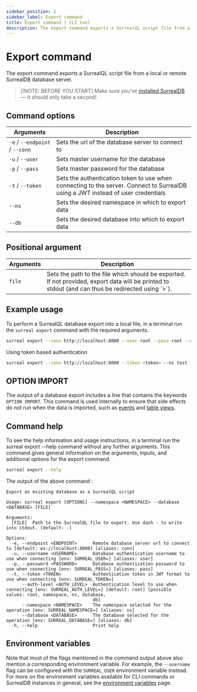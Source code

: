 ```yaml
---
sidebar_position: 2
sidebar_label: Export command
title: Export command | CLI tool
description: The export command exports a SurrealQL script file from a local or remote SurrealDB database server.
---
```



# Export command

The export command exports a SurrealQL script file from a local or remote SurrealDB database server.

> [!NOTE: BEFORE YOU START]
> Make sure you’ve [installed SurrealDB](/docs/surrealdb/installation) — it should only take a second!

## Command options 

<table>
    <thead>
        <tr>
            <th>Arguments</th>
            <th>Description</th>
        </tr>
    </thead>  
    <tbody>
        <tr>
            <td>
                <code>-e</code> / <code>--endpoint</code> / <code>--conn</code>
               <Label label="optional" />
            </td>
            <td>
            Sets the url of the database server to connect to
            </td>
        </tr>
        <tr>
            <td>
                <code>-u</code> / <code>--user</code>
                <Label label="required" />
            </td>
            <td>
                Sets master username for the database
            </td>
        </tr>
        <tr>
            <td>
                <code>-p</code> / <code>--pass</code>
                <Label label="required" />
            </td>
            <td>
                Sets master password for the database
            </td>
        </tr>
        <tr>
            <td>
                <code>-t</code> / <code>--token</code>
               <Label label="optional" />
            </td>
            <td>
                Sets the authentication token to use when connecting to the server. Connect to SurrealDB using a JWT instead of user credentials
            </td>
        </tr>
        <tr>
            <td>
                <code>--ns</code>
                <Label label="required" />
            </td>
            <td>
                Sets the desired namespace in which to export data
            </td>
        </tr>
        <tr>
            <td>
                <code>--db</code>
                <Label label="required" />
            </td>
            <td>
                Sets the desired database into which to export data
            </td>
        </tr>
    </tbody>
</table>

## Positional argument

<table>
    <thead>
        <tr>
            <th>Arguments</th>
            <th>Description</th>
        </tr>
    </thead>  
    <tbody>
        <tr>
            <td>
                <code>file</code>
                <Label label="optional" />
            </td>
            <td>
                Sets the path to the file which should be exported. If not provided, export data will be printed to stdout (and can thus be redirected using `>`).
            </td>
        </tr>
    </tbody>
</table>

## Example usage

To perform a SurrealQL database export into a local file, in a terminal run the `surreal export` command with the required arguments.

```bash
surreal export --conn http://localhost:8000 --user root --pass root --ns test --db test export.surql
```

Using token based authentication

```bash
surreal export --conn http://localhost:8000 --token <token> --ns test --db test export.surql
```

## OPTION IMPORT

The output of a database export includes a line that contains the keywords `OPTION IMPORT`. This command is used internally to ensure that side effects do not run when the data is imported, such as [events](/docs/surrealql/statements/define/event) and [table views](/docs/surrealql/statements/define/table#pre-computed-table-views).

## Command help

To see the help information and usage instructions, in a terminal run the surreal export --help command without any further arguments. This command gives general information on the arguments, inputs, and additional options for the export command.

```bash
surreal export --help
```

The output of the above command :

```
Export an existing database as a SurrealQL script

Usage: surreal export [OPTIONS] --namespace <NAMESPACE> --database <DATABASE> [FILE]

Arguments:
  [FILE]  Path to the SurrealQL file to export. Use dash - to write into stdout. [default: -]

Options:
  -e, --endpoint <ENDPOINT>      Remote database server url to connect to [default: ws://localhost:8000] [aliases: conn]
  -u, --username <USERNAME>      Database authentication username to use when connecting [env: SURREAL_USER=] [aliases: user]
  -p, --password <PASSWORD>      Database authentication password to use when connecting [env: SURREAL_PASS=] [aliases: pass]
  -t, --token <TOKEN>            Authentication token in JWT format to use when connecting [env: SURREAL_TOKEN=]
      --auth-level <AUTH_LEVEL>  Authentication level to use when connecting [env: SURREAL_AUTH_LEVEL=] [default: root] [possible values: root, namespace, ns, database,
                                 db]
      --namespace <NAMESPACE>    The namespace selected for the operation [env: SURREAL_NAMESPACE=] [aliases: ns]
      --database <DATABASE>      The database selected for the operation [env: SURREAL_DATABASE=] [aliases: db]
  -h, --help                     Print help
```

## Environment variables

Note that most of the flags mentioned in the command output above also mention a corresponding environment variable. For example, the `--username` flag can be configured with the `SURREAL_USER` environment variable instead. For more on the environment variables available for CLI commands or SurrealDB instances in general, see the [environment variables](/docs/surrealdb/cli/env_vars) page.